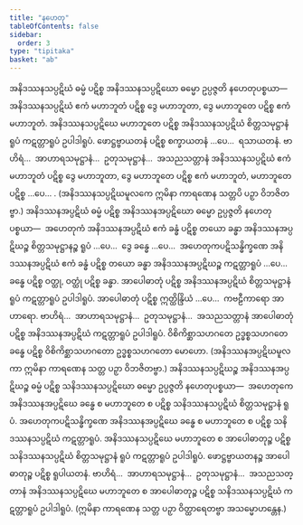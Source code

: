 ```yaml
---
title: "နဟေတု"
tableOfContents: false
sidebar:
  order: 3
type: "tipitaka"
basket: "ab"
---
```



<DynamicBreadcrumb />

<Division number="17">

<Paragraph number="2974">
အနိဒဿနသပ္ပဋိဃံ ဓမ္မံ ပဋိစ္စ အနိဒဿနသပ္ပဋိဃော ဓမ္မော ဥပ္ပဇ္ဇတိ နဟေတုပစ္စယာ—  အနိဒဿနသပ္ပဋိဃံ ဧကံ မဟာဘူတံ ပဋိစ္စ ဒွေ မဟာဘူတာ, ဒွေ မဟာဘူတေ ပဋိစ္စ ဧကံ မဟာဘူတံ. အနိဒဿနသပ္ပဋိဃေ မဟာဘူတေ ပဋိစ္စ အနိဒဿနသပ္ပဋိဃံ စိတ္တသမုဋ္ဌာနံ ရူပံ ကဋတ္တာရူပံ ဥပါဒါရူပံ. ဖောဋ္ဌဗ္ဗာယတနံ ပဋိစ္စ စက္ခာယတနံ …ပေ…  ရသာယတနံ. ဗာဟိရံ…  အာဟာရသမုဋ္ဌာနံ…  ဥတုသမုဋ္ဌာနံ…  အသညသတ္တာနံ အနိဒဿနသပ္ပဋိဃံ ဧကံ မဟာဘူတံ ပဋိစ္စ ဒွေ မဟာဘူတာ, ဒွေ မဟာဘူတေ ပဋိစ္စ ဧကံ မဟာဘူတံ, မဟာဘူတေ ပဋိစ္စ …ပေ… .
</Paragraph>

<Paragraph number="2975">
(အနိဒဿနသပ္ပဋိဃမူလကေ ဣမိနာ ကာရဏေန သတ္တပိ ပဉှာ ဝိဘဇိတဗ္ဗာ.)
</Paragraph>

</Division>
<Division number="18">

<Paragraph number="2976">
အနိဒဿနအပ္ပဋိဃံ ဓမ္မံ ပဋိစ္စ အနိဒဿနအပ္ပဋိဃော ဓမ္မော ဥပ္ပဇ္ဇတိ နဟေတုပစ္စယာ—  အဟေတုကံ အနိဒဿနအပ္ပဋိဃံ ဧကံ ခန္ဓံ ပဋိစ္စ တယော ခန္ဓာ အနိဒဿနအပ္ပဋိဃဉ္စ စိတ္တသမုဋ္ဌာနဉ္စ ရူပံ …ပေ…  ဒွေ ခန္ဓေ …ပေ…  အဟေတုကပဋိသန္ဓိက္ခဏေ အနိဒဿနအပ္ပဋိဃံ ဧကံ ခန္ဓံ ပဋိစ္စ တယော ခန္ဓာ အနိဒဿနအပ္ပဋိဃဉ္စ ကဋတ္တာရူပံ …ပေ…  ခန္ဓေ ပဋိစ္စ ဝတ္ထု, ဝတ္ထုံ ပဋိစ္စ ခန္ဓာ. အာပေါဓာတုံ ပဋိစ္စ အနိဒဿနအပ္ပဋိဃံ စိတ္တသမုဋ္ဌာနံ ရူပံ ကဋတ္တာရူပံ ဥပါဒါရူပံ. အာပေါဓာတုံ ပဋိစ္စ ဣတ္ထိန္ဒြိယံ …ပေ…  ကဗဠီကာရော အာဟာရော. ဗာဟိရံ…  အာဟာရသမုဋ္ဌာနံ…  ဥတုသမုဋ္ဌာနံ…  အသညသတ္တာနံ အာပေါဓာတုံ ပဋိစ္စ အနိဒဿနအပ္ပဋိဃံ ကဋတ္တာရူပံ ဥပါဒါရူပံ. ဝိစိကိစ္ဆာသဟဂတေ ဥဒ္ဓစ္စသဟဂတေ ခန္ဓေ ပဋိစ္စ ဝိစိကိစ္ဆာသဟဂတော ဥဒ္ဓစ္စသဟဂတော မောဟော.
</Paragraph>

<Paragraph number="2977">
(အနိဒဿနအပ္ပဋိဃမူလကာ ဣမိနာ ကာရဏေန သတ္တ ပဉှာ ဝိဘဇိတဗ္ဗာ.)
</Paragraph>

</Division>
<Division number="19">

<Paragraph number="2978">
အနိဒဿနသပ္ပဋိဃဉ္စ အနိဒဿနအပ္ပဋိဃဉ္စ ဓမ္မံ ပဋိစ္စ သနိဒဿနသပ္ပဋိဃော ဓမ္မော ဥပ္ပဇ္ဇတိ နဟေတုပစ္စယာ—  အဟေတုကေ အနိဒဿနအပ္ပဋိဃေ ခန္ဓေ စ မဟာဘူတေ စ ပဋိစ္စ သနိဒဿနသပ္ပဋိဃံ စိတ္တသမုဋ္ဌာနံ ရူပံ. အဟေတုကပဋိသန္ဓိက္ခဏေ အနိဒဿနအပ္ပဋိဃေ ခန္ဓေ စ မဟာဘူတေ စ ပဋိစ္စ သနိဒဿနသပ္ပဋိဃံ ကဋတ္တာရူပံ. အနိဒဿနသပ္ပဋိဃေ မဟာဘူတေ စ အာပေါဓာတုဉ္စ ပဋိစ္စ သနိဒဿနသပ္ပဋိဃံ စိတ္တသမုဋ္ဌာနံ ရူပံ ကဋတ္တာရူပံ ဥပါဒါရူပံ. ဖောဋ္ဌဗ္ဗာယတနဉ္စ အာပေါဓာတုဉ္စ ပဋိစ္စ ရူပါယတနံ. ဗာဟိရံ…  အာဟာရသမုဋ္ဌာနံ…  ဥတုသမုဋ္ဌာနံ…  အသညသတ္တာနံ အနိဒဿနသပ္ပဋိဃေ မဟာဘူတေ စ အာပေါဓာတုဉ္စ ပဋိစ္စ သနိဒဿနသပ္ပဋိဃံ ကဋတ္တာရူပံ ဥပါဒါရူပံ.
</Paragraph>

<Paragraph number="2979">
(ဣမိနာ ကာရဏေန သတ္တ ပဉှာ ဝိတ္ထာရေတဗ္ဗာ အသမ္မောဟန္တေန.)
</Paragraph>
</Division>